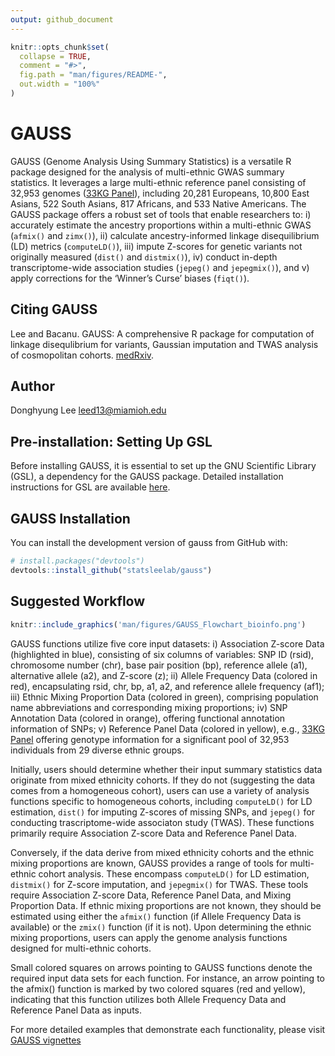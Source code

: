 ```yaml
---
output: github_document
---
```


<!-- README.md is generated from README.Rmd. Please edit that file -->

```r
knitr::opts_chunk$set(
  collapse = TRUE,
  comment = "#>",
  fig.path = "man/figures/README-",
  out.width = "100%"
)
```

# GAUSS

<!-- badges: start -->
<!-- badges: end -->

GAUSS (Genome Analysis Using Summary Statistics) is a versatile R package designed for the analysis of multi-ethnic GWAS summary statistics. It leverages a large multi-ethnic reference panel consisting of 32,953 genomes ([33KG Panel](https://statsleelab.github.io/gauss/articles/ref_33KG.html)), including 20,281 Europeans, 10,800 East Asians, 522 South Asians, 817 Africans, and 533 Native Americans. The GAUSS package offers a robust set of tools that enable researchers to: i) accurately estimate the ancestry proportions within a multi-ethnic GWAS (`afmix()` and `zimx()`), ii) calculate ancestry-informed linkage disequilibrium (LD) metrics (`computeLD()`), iii) impute Z-scores for genetic variants not originally measured (`dist()` and `distmix()`), iv) conduct in-depth transcriptome-wide association studies (`jepeg()` and `jepegmix()`), and v) apply corrections for the 'Winner's Curse' biases (`fiqt()`). 


## Citing GAUSS

Lee and Bacanu. GAUSS: A comprehensive R package for computation of linkage disequlibrium for variants, Gaussian imputation and TWAS analysis of cosmopolitan cohorts. [medRxiv](https://www.medrxiv.org/content/10.1101/2023.09.19.23295783v1).  

## Author

Donghyung Lee <leed13@miamioh.edu>

## Pre-installation: Setting Up GSL

Before installing GAUSS, it is essential to set up the GNU Scientific Library (GSL), a dependency for the GAUSS package. Detailed installation instructions for GSL are available [here](https://statsleelab.github.io/gauss/articles/gsl_installation.html).


## GAUSS Installation
You can install the development version of gauss from GitHub with:

```r
# install.packages("devtools")
devtools::install_github("statsleelab/gauss")
```

## Suggested Workflow


```r
knitr::include_graphics('man/figures/GAUSS_Flowchart_bioinfo.png')
```



GAUSS functions utilize five core input datasets: i) Association Z-score Data (highlighted in blue), consisting of six columns of variables: SNP ID (rsid), chromosome number (chr), base pair position (bp), reference allele (a1), alternative allele (a2), and Z-score (z); ii) Allele Frequency Data (colored in red), encapsulating rsid, chr, bp, a1, a2, and reference allele frequency (af1); iii) Ethnic Mixing Proportion Data (colored in green), comprising population name abbreviations and corresponding mixing proportions; iv) SNP Annotation Data (colored in orange), offering functional annotation information of SNPs; v) Reference Panel Data  (colored in yellow), e.g., [33KG Panel](https://statsleelab.github.io/gauss/articles/ref_33KG.html) offering genotype information for a significant pool of 32,953 individuals from 29 diverse ethnic groups. 


Initially, users should determine whether their input summary statistics data originate from mixed ethnicity cohorts. If they do not (suggesting the data comes from a homogeneous cohort), users can use a variety of analysis functions specific to homogeneous cohorts, including `computeLD()` for LD estimation, `dist()` for imputing Z-scores of missing SNPs, and `jepeg()` for conducting trascriptome-wide associaton study (TWAS). These functions primarily require Association Z-score Data and Reference Panel Data. 


Conversely, if the data derive from mixed ethnicity cohorts and the ethnic mixing proportions are known, GAUSS provides a range of tools for multi-ethnic cohort analysis. These encompass `computeLD()` for LD estimation, `distmix()` for Z-score imputation, and `jepegmix()` for TWAS. These tools require Association Z-score Data, Reference Panel Data, and Mixing Proportion Data. If ethnic mixing proportions are not known, they should be estimated using either the `afmix()` function (if Allele Frequency Data is available) or the `zmix()` function (if it is not). Upon determining the ethnic mixing proportions, users can apply the genome analysis functions designed for multi-ethnic cohorts. 


Small colored squares on arrows pointing to GAUSS functions denote the required input data sets for each function. For instance, an arrow pointing to the afmix() function is marked by two colored squares (red and yellow), indicating that this function utilizes both Allele Frequency Data and Reference Panel Data as inputs.


For more detailed examples that demonstrate each functionality, please visit [GAUSS vignettes](https://statsleelab.github.io/gauss/) 



